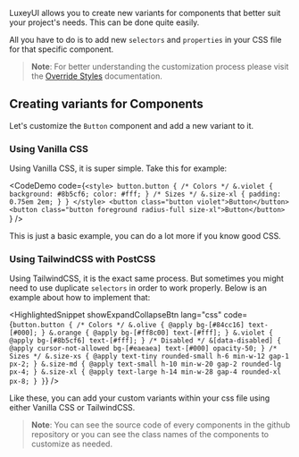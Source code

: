 
LuxeyUI allows you to create new variants for components that better suit your project's needs. This can be done quite easily.

All you have to do is to add new `selectors` and `properties` in your CSS file for that specific component.

> **Note**: For better understanding the customization process please visit the [Override Styles](/docs/override-styles) documentation.

## Creating variants for Components

Let's customize the `Button` component and add a new variant to it.

### Using Vanilla CSS

Using Vanilla CSS, it is super simple. Take this for example:

<CodeDemo
	code={`<style>
    button.button {
        /* Colors */
        &.violet {
        background: #8b5cf6;
        color: #fff;
        }
        /* Sizes */
        &.size-xl {
        padding: 0.75em 2em;
        }
    }
</style>
<button class="button violet">Button</button>
<button class="button foreground radius-full size-xl">Button</button>
`}
/>

This is just a basic example, you can do a lot more if you know good CSS.

### Using TailwindCSS with PostCSS

Using TailwindCSS, it is the exact same process. But sometimes you might need to use duplicate `selectors` in order to work properly. Below is an example about how to implement that:

<HighlightedSnippet
	showExpandCollapseBtn
	lang="css"
	code={`button.button {
	/* Colors */
	&.olive {
		@apply bg-[#84cc16] text-[#000];
	}
	&.orange {
		@apply bg-[#ff8c00] text-[#fff];
	}
	&.violet {
		@apply bg-[#8b5cf6] text-[#fff];
	}
	/* Disabled */
	&[data-disabled] {
		@apply cursor-not-allowed bg-[#eaeaea] text-[#000] opacity-50;
	}
	/* Sizes */
	&.size-xs {
		@apply text-tiny rounded-small h-6 min-w-12 gap-1 px-2;
	}
	&.size-md {
		@apply text-small h-10 min-w-20 gap-2 rounded-lg px-4;
	}
	&.size-xl {
		@apply text-large h-14 min-w-28 gap-4 rounded-xl px-8;
	}
}`}
/>

Like these, you can add your custom variants within your css file using either Vanilla CSS or TailwindCSS.

> **Note**: You can see the source code of every components in the <Link isExternal color="primary" href="https://github.com/Atif-Ali-Jaedi/luxeyui">github repository</Link> or you can see the class names of the components to customize as needed.
